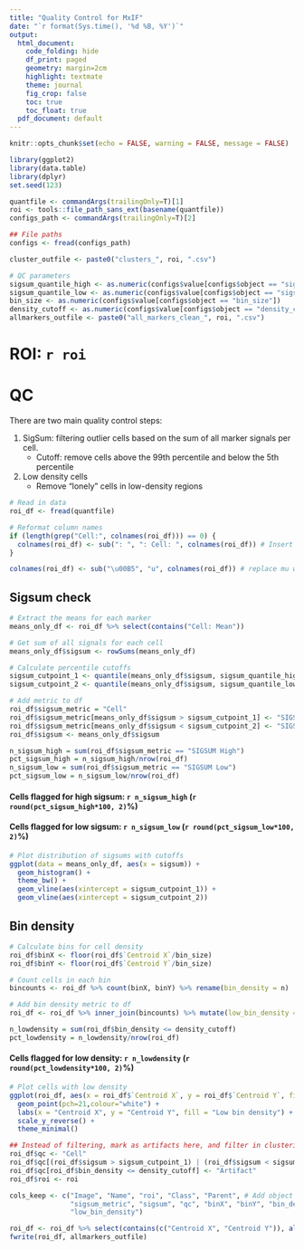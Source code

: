 ```yaml
---
title: "Quality Control for MxIF"
date: "`r format(Sys.time(), '%d %B, %Y')`"
output:
  html_document:
    code_folding: hide
    df_print: paged 
    geometry: margin=2cm
    highlight: textmate
    theme: journal
    fig_crop: false
    toc: true
    toc_float: true
  pdf_document: default
---
```

<style type="text/css">
.main-container {
  max-width: 1200px;
  margin-left: auto;
  margin-right: auto;
}
</style>


```r
knitr::opts_chunk$set(echo = FALSE, warning = FALSE, message = FALSE)

library(ggplot2)
library(data.table)
library(dplyr)
set.seed(123)

quantfile <- commandArgs(trailingOnly=T)[1]
roi <- tools::file_path_sans_ext(basename(quantfile))
configs_path <- commandArgs(trailingOnly=T)[2]
```

```r
## File paths
configs <- fread(configs_path)

cluster_outfile <- paste0("clusters_", roi, ".csv")

# QC parameters
sigsum_quantile_high <- as.numeric(configs$value[configs$object == "sigsum_quantile_high"])
sigsum_quantile_low <- as.numeric(configs$value[configs$object == "sigsum_quantile_low"])
bin_size <- as.numeric(configs$value[configs$object == "bin_size"])
density_cutoff <- as.numeric(configs$value[configs$object == "density_cutoff"])
allmarkers_outfile <- paste0("all_markers_clean_", roi, ".csv")
```

# ROI: `r roi`

# QC 

There are two main quality control steps:

1. SigSum: filtering outlier cells based on the sum of all marker signals per cell.
    - Cutoff: remove cells above the 99th percentile and below the 5th percentile
    
1. Low density cells
    - Remove "lonely" cells in low-density regions

```r
# Read in data
roi_df <- fread(quantfile)

# Reformat column names
if (length(grep("Cell:", colnames(roi_df))) == 0) {
  colnames(roi_df) <- sub(": ", ": Cell: ", colnames(roi_df)) # Insert "Cell:" into the column names for the marker genes for Seurat
}

colnames(roi_df) <- sub("\u00B5", "u", colnames(roi_df)) # replace mu with u
```

## Sigsum check
```r
# Extract the means for each marker
means_only_df <- roi_df %>% select(contains("Cell: Mean"))

# Get sum of all signals for each cell
means_only_df$sigsum <- rowSums(means_only_df)

# Calculate percentile cutoffs
sigsum_cutpoint_1 <- quantile(means_only_df$sigsum, sigsum_quantile_high)
sigsum_cutpoint_2 <- quantile(means_only_df$sigsum, sigsum_quantile_low)

# Add metric to df
roi_df$sigsum_metric = "Cell"
roi_df$sigsum_metric[means_only_df$sigsum > sigsum_cutpoint_1] <- "SIGSUM High"
roi_df$sigsum_metric[means_only_df$sigsum < sigsum_cutpoint_2] <- "SIGSUM Low"
roi_df$sigsum <- means_only_df$sigsum

n_sigsum_high = sum(roi_df$sigsum_metric == "SIGSUM High")
pct_sigsum_high = n_sigsum_high/nrow(roi_df)
n_sigsum_low = sum(roi_df$sigsum_metric == "SIGSUM Low")
pct_sigsum_low = n_sigsum_low/nrow(roi_df)
```

#### Cells flagged for high sigsum: `r n_sigsum_high` (`r round(pct_sigsum_high*100, 2)`%)

#### Cells flagged for low sigsum: `r n_sigsum_low` (`r round(pct_sigsum_low*100, 2)`%)

```r
# Plot distribution of sigsums with cutoffs
ggplot(data = means_only_df, aes(x = sigsum)) +
  geom_histogram() +
  theme_bw() +
  geom_vline(aes(xintercept = sigsum_cutpoint_1)) +
  geom_vline(aes(xintercept = sigsum_cutpoint_2))
```


## Bin density
```r
# Calculate bins for cell density
roi_df$binX <- floor(roi_df$`Centroid X`/bin_size)
roi_df$binY <- floor(roi_df$`Centroid Y`/bin_size)

# Count cells in each bin
bincounts <- roi_df %>% count(binX, binY) %>% rename(bin_density = n)

# Add bin density metric to df
roi_df <- roi_df %>% inner_join(bincounts) %>% mutate(low_bin_density = bin_density <= density_cutoff)

n_lowdensity = sum(roi_df$bin_density <= density_cutoff)
pct_lowdensity = n_lowdensity/nrow(roi_df)
```

#### Cells flagged for low density: `r n_lowdensity` (`r round(pct_lowdensity*100, 2)`%)

```r
# Plot cells with low density
ggplot(roi_df, aes(x = roi_df$`Centroid X`, y = roi_df$`Centroid Y`, fill = roi_df$low_bin_density)) +
  geom_point(pch=21,colour="white") +
  labs(x = "Centroid X", y = "Centroid Y", fill = "Low bin density") +
  scale_y_reverse() +
  theme_minimal()
```


```r
## Instead of filtering, mark as artifacts here, and filter in clustering script
roi_df$qc <- "Cell"
roi_df$qc[(roi_df$sigsum > sigsum_cutpoint_1) | (roi_df$sigsum < sigsum_cutpoint_2)] <- "Artifact"
roi_df$qc[roi_df$bin_density <= density_cutoff] <- "Artifact"
roi_df$roi <- roi

cols_keep <- c("Image", "Name", "roi", "Class", "Parent", # Add object ID back in
               "sigsum_metric", "sigsum", "qc", "binX", "binY", "bin_density", 
               "low_bin_density")

roi_df <- roi_df %>% select(contains(c("Centroid X", "Centroid Y")), all_of(cols_keep), contains("Cell:"))
fwrite(roi_df, allmarkers_outfile)
```

